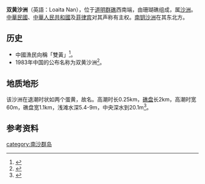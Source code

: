 {{Infobox Disputed Islands
| plural = 
| name             = 雙黃沙洲
| image name       = 
| image caption    = 
| image size       = 
| locator map      = {{Location map+|Spratly Islands|float=center|width=300|caption=雙黃沙洲 
|places=
{{location map~ |Spratly Islands|marksize=6 |lat=10.700278 |long=114.316944|label='''雙黃沙洲''' |position=bottom}}
}}
| map_custom       = yes
| native name      = 
| native name link = 
| other_names      = Loaita Nan
| location         = [[南沙群島|南沙群島]] 
| coordinates      = {{Coord|10|42|1|N|114|19|1|E|display=inline,title}}
| archipelago      = 
| total islands    = 
| major islands    = 
| area             = 0.33 平方千米
| length           =
| width            =
| coastline        =
| highest mount    = 
| elevation        = 3.4 米
| country = {{PHL}}
| country admin divisions title   =市
| country admin divisions         =  [[巴拉望省|巴拉望省]][[卡拉揚市|卡拉揚市]]
| country claim                 = {{ROC}}
| country claim divisions title = [[区_(中华民国)|直轄市]]
| country claim divisions       = [[高雄市|高雄市]][[旗津区|旗津区]]
| country 1 claim                 = {{PRC}}
| country 1 claim divisions title = [[地级行政区|地級市]]
| country 1 claim divisions       = [[海南省|海南省]][[三沙市|三沙市]]
| country 2 claim                 = {{VNM}}
| country 2 claim divisions title      = [[县|县]]
| country 2 claim divisions    =[[庆和省|庆和省]][[长沙岛县|长沙岛县]]
| population                      = 0
| population as of                = 
| density                         =
| ethnic groups                   =
| additional info                 =
}}
'''双黄沙洲'''（英語：Loaita Nan），位于[[道明群礁|道明群礁]]西南端，由珊瑚礁组成，属[[沙洲|沙洲]]。[[中華民國|中華民國]]、[[中華人民共和國|中華人民共和國]]及[[菲律宾|菲律宾]]对其声称有主权。[[南钥沙洲|南钥沙洲]]在其东北方。

== 历史 ==
*中國漁民向稱「雙黃」<ref>{{Cite web|url=http://www.unanhai.com/wap.php?action=article&id=200|title=双黄沙洲|accessdate=2018-07-12|work=www.unanhai.com|archive-url=https://web.archive.org/web/20180712092305/http://www.unanhai.com/wap.php?action=article&id=200|archive-date=2018-07-12|dead-url=yes}}</ref>。
*1983年中国的公布名称为双黄沙洲<ref>{{cite book|title=《南海诸岛地名资料汇编》 |author=广东地名委员会 |publisher=广东地图出版社 |date=1987-03-01 |isbn=9787805220239 |pages=56页|chapter=}}</ref>。

== 地质地形 ==
该沙洲在退潮时状如两个蛋黄，故名。高潮时长0.25km，[[礁盘|礁盘]]长2km，高潮时宽60m，礁盘宽1.1km，浅滩水深5.4-9m，中央深水到20.1m<ref>{{cite book | title=《南沙群岛空间融合信息分析与示警：群礁发育、军事区位、警示系统》 | publisher=海洋出版社 | author=高俊国,刘宝银 | year=2009 | pages=40-41页 | isbn=9787502773083}}</ref>。

== 参考资料 ==
{{reflist}}
{{南海诸岛}}

[[category:南沙群岛|category:南沙群岛]]